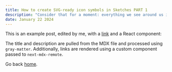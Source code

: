 ```yaml
---
title: How to create SVG-ready icon symbols in Sketches PART 1
description: "Consider that for a moment: everything we see around us is assumed to have had a cause and is contingent upon."
date: January 22 2024
---
```


This is an example post, edited by me, with a [link](https://nextjs.org) and a React component:

The title and description are pulled from the MDX file and processed using `gray-matter`. Additionally, links are rendered using a custom component passed to `next-mdx-remote`.

Go back [home](/).
